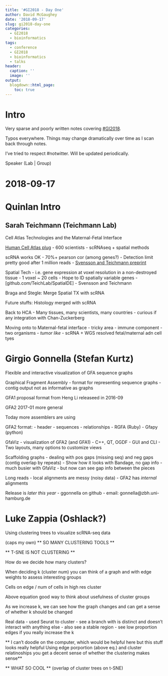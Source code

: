 ```yaml
---
title: '#GI2018 - Day One'
author: David McGaughey
date: '2018-09-17'
slug: gi2018-day-one
categories:
  - GI2018
  - bioinformatics
tags:
  - conference
  - GI2018
  - bioinformatics
  - talks
header:
  caption: ''
  image: ''
output:
  blogdown::html_page:
    toc: true
---
```



# Intro
Very sparse and poorly written notes covering [#GI2018](https://twitter.com/hashtag/GI2018?src=hash). 

Typos everywhere. Things may change dramatically over time as I scan back through notes.

I've tried to respect \#notwitter. Will be updated periodically. 

Speaker (Lab | Group)

# 2018-09-17

# Quinlan Intro

## Sarah Teichmann (Teichmann Lab)

Cell Atlas Technologies and the Maternal-Fetal Interface

[Human Cell Atlas plug](humancellatlas.org)
  - 600 scientists
  - scRNAseq + spatial methods

scRNA works OK
  - 70%+ pearson cor (among genes?)
  - Detection limit pretty good after 1 million reads
  - [Svensson and Teichmann preprint](https://www.biorxiv.org/content/early/2016/09/08/073692)

Spatial Tech
  - i.e. gene expression at voxel resolution in a non-destroyed tissue
    - 1 voxel ~ 20 cells
  - Hope to ID spatially variable genes
    - [github.com/TeichLab/SpatialDE]
    - Svensson and Teichmann

Braga and Stegle: Merge Spatial TX with scRNA

Future stuffs: Histology merged with scRNA

Back to HCA
  - Many tissues, many scientists, many countries
  - curious if any integration with Chan-Zuckerberg
  
Moving onto to Maternal-fetal interface
  - tricky area
  - immune component
  - two organisms
  - *tumor like*
  - scRNA + WGS resolved fetal/maternal adn cell tyes

# Girgio Gonnella (Stefan Kurtz)
Flexible and interactive visualization of GFA sequence graphs

Graphical Fragment Assembly
  - format for representing sequence graphs
  - contig output not as informative as graphs

GFA1 proposal format from Heng Li releaseed in 2016-09

GFA2 2017-01 more general

Today more assemblers are using

GFA2 format:
  - header
  - sequences
  - relationships
  - RGFA (Ruby)
  - Gfapy (python)
  
GfaViz
  - visualization of GFA2 (and GFA1)
  - C++, QT, OGDF
  - GUI and CLI
  - Two layouts, many options to customize views
  
Scaffolding graphs
  - dealing with pos gaps (missing seq) and neg gaps (contig overlap by repeats)
  - Show how it looks with Bandage, no gap info
  - much busier with GfaViz 
    - but now can see gap info between the pieces

Long reads
  - local alignments are messy (noisy data)
  - GFA2 has *internal* alignments
  
Release is *later this year*
  - ggonnella on github 
  - email: gonnella@zbh.uni-hamburg.de
  
# Luke Zappia (Oshlack?)
Using clustering trees to visualize scRNA-seq data

(caps my own)
** SO MANY CLUSTERING TOOLS **

** T-SNE IS NOT CLUSTERING **

How do we decide how many clusters?

When deciding k (cluster num) you can think of a graph and with edge weights to assess interesting groups

Cells on edge / num of cells in high res cluster

Above equation good way to think about usefulness of cluster groups

As we increase k, we can see how the graph changes and can get a sense of whether k should be changed

Real data
  - used Seurat to cluster
  - see a branch with is distinct and doesn't interact with anything else
  - also see a stable region
  - see low proportion edges if you really increase the k
  
** I can't doodle on the computer, which would be helpful here but this stuff looks really helpful **
** Using edge porportion (above eq.) and cluster relatinoships you get a decent sense of whether the clustering makes sense**

** WHAT SO COOL **
(overlap of cluster trees on t-SNE)



